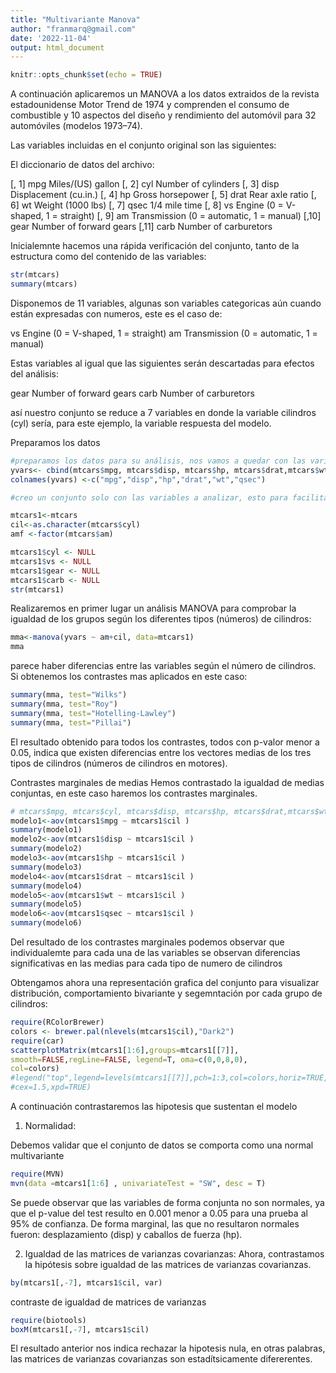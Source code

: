 ```yaml
---
title: "Multivariante Manova"
author: "franmarq@gmail.com"
date: '2022-11-04'
output: html_document
---
```


```r
knitr::opts_chunk$set(echo = TRUE)
```

A continuación aplicaremos un MANOVA a los datos extraidos de la revista estadounidense Motor Trend de 1974 y comprenden el consumo de combustible y 10 aspectos del diseño y rendimiento del automóvil para 32 automóviles (modelos 1973–74).

Las variables incluidas en el conjunto original son las siguientes:

El diccionario de datos del archivo:

[, 1]	mpg	Miles/(US) gallon
[, 2]	cyl	Number of cylinders
[, 3]	disp	Displacement (cu.in.)
[, 4]	hp	Gross horsepower
[, 5]	drat	Rear axle ratio
[, 6]	wt	Weight (1000 lbs)
[, 7]	qsec	1/4 mile time
[, 8]	vs	Engine (0 = V-shaped, 1 = straight)
[, 9]	am	Transmission (0 = automatic, 1 = manual)
[,10]	gear	Number of forward gears
[,11]	carb	Number of carburetors

Inicialemnte hacemos una rápida verificación del conjunto, tanto de la estructura como del contenido de las variables:

```r
str(mtcars) 
summary(mtcars)
```
Disponemos de 11 variables, algunas son variables categoricas aún cuando están expresadas con numeros, este es el caso de:  

vs	Engine (0 = V-shaped, 1 = straight)
am	Transmission (0 = automatic, 1 = manual)

Estas variables al igual que las siguientes serán descartadas para efectos del análisis: 

gear	Number of forward gears
carb	Number of carburetors

así nuestro conjunto se reduce a 7 variables en donde la variable cilindros (cyl) sería, para este ejemplo, la variable respuesta del modelo.

Preparamos los datos 

```r
#preparamos los datos para su análisis, nos vamos a quedar con las variables numericas y como variable respuesta 'cilindors'
yvars<- cbind(mtcars$mpg, mtcars$disp, mtcars$hp, mtcars$drat,mtcars$wt, mtcars$qsec)
colnames(yvars) <-c("mpg","disp","hp","drat","wt","qsec")

#creo un conjunto solo con las variables a analizar, esto para facilitar análisis, graficas y validacion de supuestos posteriores. Convertimos a caracter la variable cilindros

mtcars1<-mtcars
cil<-as.character(mtcars$cyl)
amf <-factor(mtcars$am)

mtcars1$cyl <- NULL
mtcars1$vs <- NULL
mtcars1$gear <- NULL
mtcars1$carb <- NULL
str(mtcars1)
```

Realizaremos en primer lugar un análisis MANOVA para comprobar la igualdad de los grupos según los diferentes tipos (números) de cilindros:

```r
mma<-manova(yvars ~ am+cil, data=mtcars1)
mma

```
parece haber diferencias entre las variables según el número de cilindros. Si obtenemos los contrastes mas aplicados en este caso:

```r
summary(mma, test="Wilks")
summary(mma, test="Roy")
summary(mma, test="Hotelling-Lawley")
summary(mma, test="Pillai")
```

El resultado obtenido para todos los contrastes, todos con p-valor menor a 0.05, indica que existen diferencias entre los vectores medias de los
tres tipos de cilindros (números de cilindros en motores).


Contrastes marginales de medias
Hemos contrastado la igualdad de medias conjuntas, en este caso haremos los contrastes marginales.

```r
# mtcars$mpg, mtcars$cyl, mtcars$disp, mtcars$hp, mtcars$drat,mtcars$wt, mtcars$qsec, mtcars$gear, mtcars$vs)
modelo1<-aov(mtcars1$mpg ~ mtcars1$cil )
summary(modelo1)
modelo2<-aov(mtcars1$disp ~ mtcars1$cil )
summary(modelo2)
modelo3<-aov(mtcars1$hp ~ mtcars1$cil )
summary(modelo3)
modelo4<-aov(mtcars1$drat ~ mtcars1$cil )
summary(modelo4)
modelo5<-aov(mtcars1$wt ~ mtcars1$cil )
summary(modelo5)
modelo6<-aov(mtcars1$qsec ~ mtcars1$cil )
summary(modelo6)

```
Del resultado de los contrastes marginales podemos observar que individualemte para cada una de las variables se observan diferencias significativas en las medias para cada tipo de numero de cilindros

Obtengamos ahora una representación grafica del conjunto para visualizar distribución, comportamiento bivariante y segemntación por cada grupo de cilindros:

```r

require(RColorBrewer)
colors <- brewer.pal(nlevels(mtcars1$cil),"Dark2")
require(car)
scatterplotMatrix(mtcars1[1:6],groups=mtcars1[[7]],
smooth=FALSE,regLine=FALSE, legend=T, oma=c(0,0,8,0),
col=colors)
#legend("top",legend=levels(mtcars1[[7]],pch=1:3,col=colors,horiz=TRUE,bty="n",
#cex=1.5,xpd=TRUE)
```

A continuación contrastaremos las hipotesis que sustentan el modelo

1. Normalidad: 

Debemos validar que el conjunto de datos se comporta como una normal multivariante

```r
require(MVN)
mvn(data =mtcars1[1:6] , univariateTest = "SW", desc = T)
```

Se puede observar que las variables de forma conjunta no son normales, ya que el p-value del test resulto en 0.001 menor a 0.05 para una prueba al 95% de confianza. De forma marginal, las que no resultaron normales fueron: desplazamiento (disp) y caballos de fuerza (hp).


2. Igualdad de las matrices de varianzas covarianzas: 
Ahora, contrastamos la hipótesis sobre igualdad de las matrices de varianzas covarianzas.

```r
by(mtcars1[,-7], mtcars1$cil, var)
```

contraste de igualdad de matrices de varianzas

```r
require(biotools)
boxM(mtcars1[,-7], mtcars1$cil)
```
El resultado anterior nos indica rechazar la hipotesis nula, en otras palabras, las matrices de varianzas covarianzas son estadítsicamente difererentes.